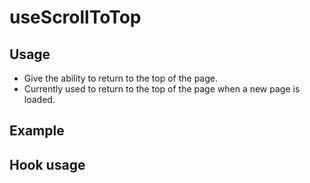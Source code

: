 
<Meta />

# useScrollToTop

## Usage

- Give the ability to return to the top of the page.
- Currently used to return to the top of the page when a new page is loaded.

## Example

<Canvas of={useScrollToTopStories.Example} />

## Hook usage

```jsx
const scrollTotop = useScrollToTop();
return (
  <>
    <Button color="primary" variant="filled" onClick={scrollTotop}>
      Go to Top
    </Button>
  </>
);
```
